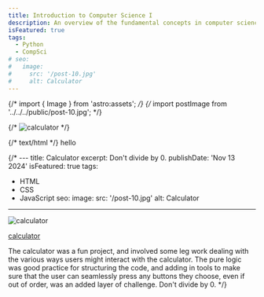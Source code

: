 ```yaml
---
title: Introduction to Computer Science I
description: An overview of the fundamental concepts in computer science.
isFeatured: true
tags:
  - Python
  - CompSci
# seo:
#   image:
#     src: '/post-10.jpg'
#     alt: Calculator
---
```

{/* import { Image } from 'astro:assets'; */}
{/* import postImage from '../../../public/post-10.jpg'; */}

{/* <Image src={postImage} alt="calculator" /> */}

{/* text/html */}
hello

{/* ---
title: Calculator
excerpt: Don't divide by 0.
publishDate: 'Nov 13 2024'
isFeatured: true
tags:
  - HTML
  - CSS
  - JavaScript
seo:
  image:
    src: '/post-10.jpg'
    alt: Calculator
---

<Image src={postImage} alt="calculator" />

<a href="https://erikgrinn.github.io/odin-calculator/" target="_blank">calculator</a>

The calculator was a fun project, and involved some leg work dealing with the various ways users might interact with the calculator.
The pure logic was good practice for structuring the code, and adding in tools to make sure that the user can seamlessly press any buttons they choose, even if out of order, was an added layer of challenge.
Don't divide by 0. */}